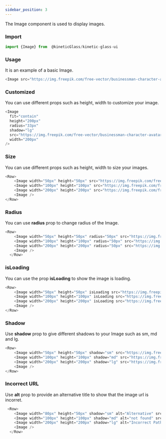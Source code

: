 ```yaml
---
sidebar_position: 3
---
```


The Image component is used to display images.

### Import
```js title=" Image.js" bash
import {Image} from  @kineticGlass/kinetic-glass-ui
```
### Usage
It is an example of a basic Image.
```js title="Image.js" bash
<Image src="https://img.freepik.com/free-vector/businessman-character-avatar-isolated_24877-60111.jpg?w=2000" />
```
### Customized
You can use different props such as height, width to customize your image.  
```js title="Image.js" bash
<Image
  fit="contain"
  height="200px"
  radius="33px"
  shadow="lg"
  src="https://img.freepik.com/free-vector/businessman-character-avatar-isolated_24877-60111.jpg?w=2000"
  width="200px"
/>
```
### Size
You can use different props such as height, width to size your images.
```js title=" Image.js" bash
<Row>
    <Image width="50px" height="50px" src="https://img.freepik.com/free-vector/businessman-character-avatar-isolated_24877-60111.jpg?w=2000"/>
    <Image width="100px" height="100px" src="https://img.freepik.com/free-vector/businessman-character-avatar-isolated_24877-60111.jpg?w=2000"/>
    <Image width="200px" height="200px" src="https://img.freepik.com/free-vector/businessman-character-avatar-isolated_24877-60111.jpg?w=2000"/>
    <Image />
</Row>
```
### Radius
You can use **radius** prop to change radius of the Image.
```js title=" Image.js" bash
<Row>
    <Image width="50px" height="50px" radius="50px" src="https://img.freepik.com/free-vector/businessman-character-avatar-isolated_24877-60111.jpg?w=2000"/>
    <Image width="100px" height="100px" radius="50px" src="https://img.freepik.com/free-vector/businessman-character-avatar-isolated_24877-60111.jpg?w=2000"/>
    <Image width="200px" height="200px" radius="50px" src="https://img.freepik.com/free-vector/businessman-character-avatar-isolated_24877-60111.jpg?w=2000"/>
    <Image />
  </Row>
```
### isLoading
You can use the prop **isLoading** to show the image is loading.
```js title=" Image.js" bash
<Row>
    <Image width="50px" height="50px" isLoading src="https://img.freepik.com/free-vector/businessman-character-avatar-isolated_24877-60111.jpg?w=2000"/>
    <Image width="100px" height="100px" isLoading src="https://img.freepik.com/free-vector/businessman-character-avatar-isolated_24877-60111.jpg?w=2000"/>
    <Image width="200px" height="200px" isLoading src="https://img.freepik.com/free-vector/businessman-character-avatar-isolated_24877-60111.jpg?w=2000"/>
    <Image />
</Row>
```
### Shadow
Use **shadow** prop to give different shadows to your Image such as sm, md and lg.
```js title=" Image.js" bash
<Row>
    <Image width="50px" height="50px" shadow="sm" src="https://img.freepik.com/free-vector/businessman-character-avatar-isolated_24877-60111.jpg?w=2000"/>
    <Image width="100px" height="100px" shadow="md" src="https://img.freepik.com/free-vector/businessman-character-avatar-isolated_24877-60111.jpg?w=2000"/>
    <Image width="200px" height="200px" shadow="lg" src="https://img.freepik.com/free-vector/businessman-character-avatar-isolated_24877-60111.jpg?w=2000"/>
    <Image />
</Row>
```
### Incorrect URL
Use **alt** prop to provide an alternative title to show that the image url is incorret.
```js title=" Image.js" bash
 <Row>
    <Image width="80px" height="50px" shadow="sm" alt="Alternative" src="https://.freepik.com/free-vector/businessman-character-avatar-isolated_24877-60111.jpg?w=2000"/>
    <Image width="100px" height="100px" shadow="md" alt="not found" src="htt//img.freepik/free-vector/businessman-character-avatar-isolated_24877-60111.jpg?w=2000"/>
    <Image width="200px" height="200px" shadow="lg" alt="Incorrect Path" src="https://img.freecom/free-vector/businessman-character-avatar-isolated_24877-60111.jpg?w=2000"/>
    <Image />
  </Row>
```